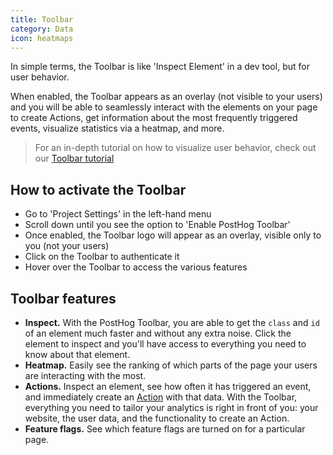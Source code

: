 ```yaml
---
title: Toolbar
category: Data
icon: heatmaps
---
```


<FeatureAvailability allPlans />

In simple terms, the Toolbar is like 'Inspect Element' in a dev tool, but for user behavior.

When enabled, the Toolbar appears as an overlay (not visible to your users) and you will be able to seamlessly interact with the elements on your page to create Actions, get information about the most frequently triggered events, visualize statistics via a heatmap, and more.

> For an in-depth tutorial on how to visualize user behavior, check out our [Toolbar tutorial](/docs/tutorials/toolbar)

## How to activate the Toolbar

-   Go to 'Project Settings' in the left-hand menu
-   Scroll down until you see the option to 'Enable PostHog Toolbar'
-   Once enabled, the Toolbar logo will appear as an overlay, visible only to you (not your users)
-   Click on the Toolbar to authenticate it
-   Hover over the Toolbar to access the various features

## Toolbar features

-   **Inspect.** With the PostHog Toolbar, you are able to get the `class` and `id` of an element much faster and without any extra noise. Click the element to inspect and you'll have access to everything you need to know about that element.
-   **Heatmap.** Easily see the ranking of which parts of the page your users are interacting with the most.
-   **Actions.** Inspect an element, see how often it has triggered an event, and immediately create an [Action](/docs/user-guides/actions) with that data. With the Toolbar, everything you need to tailor your analytics is right in front of you: your website, the user data, and the functionality to create an Action.
-   **Feature flags.** See which feature flags are turned on for a particular page.
